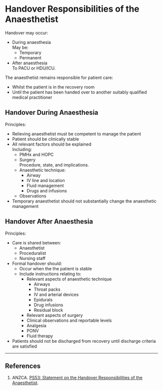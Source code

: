 # Handover Responsibilities of the Anaesthetist


Handover may occur:

* During anaesthesia\
May be:
	* Temporary
	* Permanent
* After anaesthesia\
To PACU or HDU/ICU.

The anaesthetist remains responsible for patient care:

* Whilst the patient is in the recovery room
* Until the patient has been handed over to another suitably qualified medical practitioner

## Handover During Anaesthesia\

Principles:

* Relieving anaesthetist must be competent to manage the patient
* Patient should be clinically stable\
* All relevant factors should be explained\
Including:
	* PMHx and HOPC
	* Surgery\
	Procedure, state, and implications.
	* Anaesthetic technique:
		* Airway
		* IV line and location
		* Fluid management
		* Drugs and infusions
	* Observations
* Temporary anaesthetist should not substantially change the anaesthetic management

## Handover After Anaesthesia

Principles:

* Care is shared between:
	* Anaesthetist
	* Proceduralist
	* Nursing staff
* Formal handover should:
	* Occur when the the patient is stable
	* Include instructions relating to:
		* Relevant aspects of anaesthetic technique
			* Airways
			* Throat packs
			* IV and arterial devices
			* Epidurals
			* Drug infusions
			* Residual block
		* Relevant aspects of surgery
		* Clinical observations and reportable levels
		* Analgesia
		* PONV
		* Fluid therapy
* Patients should not be discharged from recovery until discharge criteria are satisfied

---

## References

1. ANZCA. [PS53: Statement on the Handover Responsibilities of the Anaesthetist](http://www.anzca.edu.au/Documents/ps53-2013-statement-on-the-handover-responsibiliti.pdf).